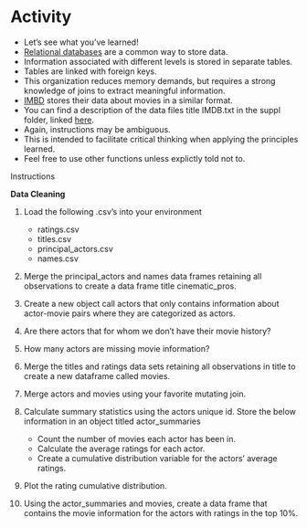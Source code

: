 # Activity

- Let's see what you've learned!
- [Relational databases](https://en.wikipedia.org/wiki/Relational_database) are a common way to store data.
- Information associated with different levels is stored in separate tables.
- Tables are linked with foreign keys.
- This organization reduces memory demands, but requires a strong knowledge of joins to extract meaningful information.
- [IMBD](https://www.imdb.com/) stores their data about movies in a similar format. 
- You can find a description of the data files title IMDB.txt in the suppl folder, linked [here](https://github.com/jimmyrigby94/Data-Management-in-R/tree/master/suppl).
- Again, instructions may be ambiguous.
- This is intended to facilitate critical thinking when applying the principles learned. 
- Feel free to use other functions unless explictly told not to. 

<div class = activity>
<div class = activitytitle>
Instructions</div>
**Data Cleaning**

1. Load the following .csv's into your environment

    - ratings.csv
    - titles.csv
    - principal_actors.csv
    - names.csv
    
2. Merge the principal_actors and names data frames retaining all observations to create a data frame title cinematic_pros.

3. Create a new object call actors that only contains information about actor-movie pairs where they are categorized as actors. 

4. Are there actors that for whom we don't have their movie history? 

5. How many actors are missing movie information?

6. Merge the titles and ratings data sets retaining all observations in title to create a new dataframe called movies.

7. Merge actors and movies using your favorite mutating join. 

8. Calculate summary statistics using the actors unique id. Store the below information in an object titled actor_summaries


    - Count the number of movies each actor has been in.
    - Calculate the average ratings for each actor.
    - Create a cumulative distribution variable for the actors' average ratings.
    
9. Plot the rating cumulative distribution.

10. Using the actor_summaries and movies, create a data frame that contains the movie information for the actors with ratings in the top 10%. 

</div>



